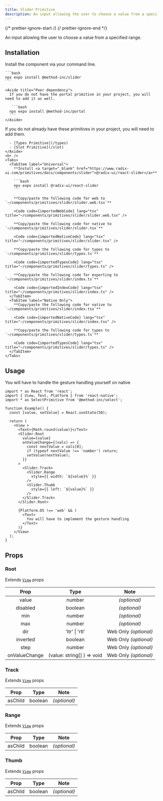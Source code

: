 ```yaml
---
title: Slider Primitive
description: An input allowing the user to choose a value from a specified range.
---
```


{/* prettier-ignore-start */}
{/* prettier-ignore-end */}


An input allowing the user to choose a value from a specified range.

## Installation


<Tabs>
  <TabItem label="NPM">

  Install the component via your command line.

    ```bash
    npx expo install @method-inc/slider
    ```

    <Aside title="Peer dependency">
      If you do not have the portal primitive in your project, you will need to add it as well.

       ```bash
      npx expo install @method-inc/portal
      ```
    </Aside>

  </TabItem>
  <TabItem label="Manual">
      <Aside title="Uses shared primitives">
      If you do not already have these primitives in your project, you will need to add them.

      - [Types Primitive](/types)
      - [Slot Primitive](/slot)
    </Aside>
    <br />
    <Tabs>
      <TabItem label="Universal">
        **Install <a target="_blank" href="https://www.radix-ui.com/primitives/docs/components/slider">@radix-ui/react-slider</a>**

        ```bash
        npx expo install @radix-ui/react-slider
        ```

        **Copy/paste the following code for web to  `~/components/primitives/slider/slider.web.tsx`**

        <Code code={importedWebCode} lang="tsx" title="~/components/primitives/slider/slider.web.tsx" />

        **Copy/paste the following code for native to  `~/components/primitives/slider/slider.tsx`**

        <Code code={importedNativeCode} lang="tsx" title="~/components/primitives/slider/slider.tsx" />

        **Copy/paste the following code for types to  `~/components/primitives/slider/types.ts`**

        <Code code={importedTypesCode} lang="tsx" title="~/components/primitives/slider/types.ts" />

        **Copy/paste the following code for exporting to  `~/components/primitives/slider/index.ts`**

        <Code code={importedIndexCode} lang="tsx" title="~/components/primitives/slider/index.ts" />
      </TabItem>
      <TabItem label="Native Only">
        **Copy/paste the following code for native to  `~/components/primitives/slider/index.tsx`**

        <Code code={importedNativeCode} lang="tsx" title="~/components/primitives/slider/index.tsx" />

        **Copy/paste the following code for types to  `~/components/primitives/slider/types.ts`**

        <Code code={importedTypesCode} lang="tsx" title="~/components/primitives/slider/types.ts" />
      </TabItem>
    </Tabs>
  </TabItem>
</Tabs>

## Usage

<Aside type="caution">

   You will have to handle the gesture handling yourself on native

</Aside>

```tsx
import * as React from 'react';
import { View, Text, Platform } from 'react-native';
import * as SelectPrimitive from '@method-inc/select';

function Example() {
  const [value, setValue] = React.useState(50);

  return (
    <View >
      <Text>{Math.round(value)}</Text>
      <Slider.Root
        value={value}
        onValueChange={(vals) => {
          const nextValue = vals[0];
          if (typeof nextValue !== 'number') return;
          setValue(nextValue);
        }}
      >
        <Slider.Track>
          <Slider.Range
            style={{ width: `${value}%` }}
          />
          <Slider.Thumb
            style={{ left: `${value}%` }}
          />
        </Slider.Track>
      </Slider.Root>

      {Platform.OS !== 'web' && (
        <Text>
          You will have to implement the gesture handling
        </Text>
      )}
    </View>
  );
}
```

## Props

### Root

Extends [`View`](https://reactnative.dev/docs/view#props) props

|     Prop     |           Type           |     Note     |
| :----------: | :----------------------: | :----------: |
|     value     |   number         | _(optional)_ |
|   disabled   |         boolean          | _(optional)_ |
|   min   |         number          | _(optional)_ |
|   max   |         number          | _(optional)_ |
| dir | 'ltr' \| 'rtl' | Web Only _(optional)_ |
| inverted | boolean | Web Only _(optional)_ |
| step | number | Web Only _(optional)_ |
| onValueChange | (value: string[] ) => void | Web Only _(optional)_ |

### Track

Extends [`View`](https://reactnative.dev/docs/view#props) props

|  Prop   |  Type   |     Note     |
| :-----: | :-----: | :----------: |
| asChild | boolean | _(optional)_ |

### Range

Extends [`View`](https://reactnative.dev/docs/view#props) props

|  Prop   |  Type   |     Note     |
| :-----: | :-----: | :----------: |
| asChild | boolean | _(optional)_ |

### Thumb

Extends [`View`](https://reactnative.dev/docs/view#props) props

|  Prop   |  Type   |     Note     |
| :-----: | :-----: | :----------: |
| asChild | boolean | _(optional)_ |
